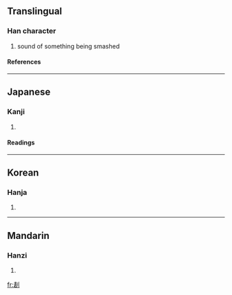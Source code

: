 ==Translingual==
===Han character===
{{Han char|rn=18|rad=刀|as=09|sn=11|four=|canj=手口中弓 (QRLN)}}
# sound of something being smashed
====References====
{{Han ref|kx=0142.020|dkj=02078|dj=0321.180|hdz=10348.090|uh=5268|ud=21096}}
----
==Japanese==
===Kanji===
{{ja-kanji|grade=|rs=刀09}}
# {{defn|Japanese}}
====Readings====
{{ja-readings|on=[[かく]] (kaku), [[きゃく]] (kyaku)|kun=}}
----
==Korean==
===Hanja===
{{ko-hanja|hangeul=괵|rv=goek|mr=koek}}
# {{defn|Korean}}
----
==Mandarin==
===Hanzi===
{{cmn-hanzi|pin=[[huò]] (huo4)|wg=huo<sup>4</sup>}}
# {{defn|Mandarin}}

[[fr:剨]]